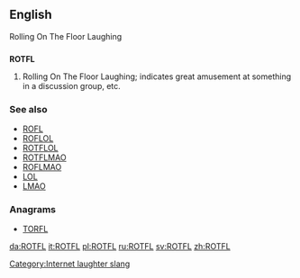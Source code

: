 ==English==

Rolling On The Floor Laughing

==={{initialism}}===
'''ROTFL'''

# {{context|internet slang}} Rolling On The Floor Laughing; indicates great amusement at something in a discussion group, etc.

===See also===
* [[ROFL]]
* [[ROFLOL]]
* [[ROTFLOL]]
* [[ROTFLMAO]]
* [[ROFLMAO]]
* [[LOL]]
* [[LMAO]]

===Anagrams===
* [[TORFL#English|TORFL]]

[[Category:Internet laughter slang]]

[[da:ROTFL]]
[[it:ROTFL]]
[[pl:ROTFL]]
[[ru:ROTFL]]
[[sv:ROTFL]]
[[zh:ROTFL]]